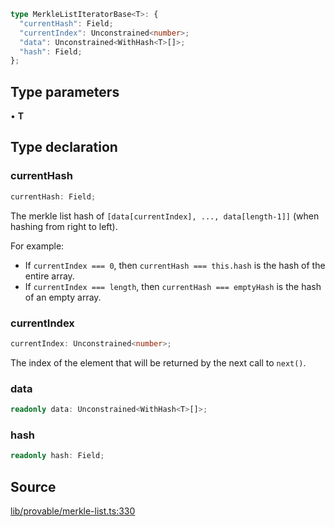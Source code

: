 ```ts
type MerkleListIteratorBase<T>: {
  "currentHash": Field;
  "currentIndex": Unconstrained<number>;
  "data": Unconstrained<WithHash<T>[]>;
  "hash": Field;
};
```

## Type parameters

• **T**

## Type declaration

### currentHash

```ts
currentHash: Field;
```

The merkle list hash of `[data[currentIndex], ..., data[length-1]]` (when hashing from right to left).

For example:
- If `currentIndex === 0`, then `currentHash === this.hash` is the hash of the entire array.
- If `currentIndex === length`, then `currentHash === emptyHash` is the hash of an empty array.

### currentIndex

```ts
currentIndex: Unconstrained<number>;
```

The index of the element that will be returned by the next call to `next()`.

### data

```ts
readonly data: Unconstrained<WithHash<T>[]>;
```

### hash

```ts
readonly hash: Field;
```

## Source

[lib/provable/merkle-list.ts:330](https://github.com/o1-labs/o1js/blob/3b1b22555bd0099419efc0703dfdb8b2eb7c3e6f/src/lib/provable/merkle-list.ts#L330)
